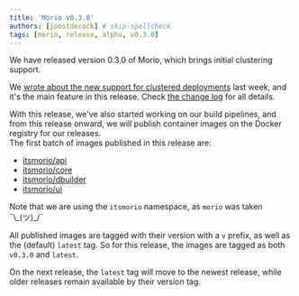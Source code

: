 ```yaml
---
title: 'Morio v0.3.0'
authors: [joostdecock] # skip-spellcheck
tags: [morio, release, alpha, v0.3.0]
---
```


We have released version 0.3.0 of Morio, which brings initial clustering support.

<!-- truncate -->

We [wrote about the new support for clustered
deployments](/blog/2024/08/01/clustering-support) last week, and it's the main
feature in this release. Check [the
change log](https://github.com/certeu/morio/blob/develop/CHANGELOG.md) for all
details.

With this release, we've also started working on our build pipelines,
and from this release onward, we will publish container images on the
Docker registry for our releases.  
The first batch of images published in this release are:

- [itsmorio/api](https://hub.docker.com/repository/docker/itsmorio/api/general)
- [itsmorio/core](https://hub.docker.com/repository/docker/itsmorio/core/general)
- [itsmorio/dbuilder](https://hub.docker.com/repository/docker/itsmorio/dbuilder/general)
- [itsmorio/ui](https://hub.docker.com/repository/docker/itsmorio/ui/general)

Note that we are using the `itsmorio` namespace, as `morio` was taken ¯\\\_(ツ)\_/¯

All published images are tagged with their version with a `v` prefix, as well
as the (default) `latest` tag.
So for this release, the images are tagged as both `v0.3.0` and `latest`.

On the next release, the `latest` tag will move to the newest release, while
older releases remain available by their version tag.
